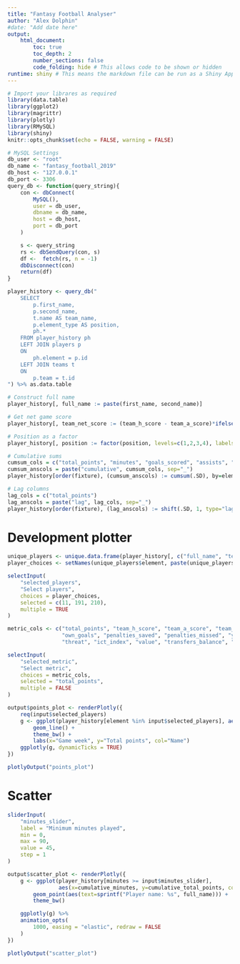 ```yaml
---
title: "Fantasy Football Analyser"
author: "Alex Dolphin"
#date: "Add date here"
output:
    html_document:
        toc: true
        toc_depth: 2
        number_sections: false
        code_folding: hide # This allows code to be shown or hidden
runtime: shiny # This means the markdown file can be run as a Shiny App, i.e. by a Shiny Server
---
```


```r
# Import your librares as required
library(data.table)
library(ggplot2)
library(magrittr)
library(plotly)
library(RMySQL)
library(shiny)
knitr::opts_chunk$set(echo = FALSE, warning = FALSE)
```

```r
# MySQL Settings
db_user <- "root"
db_name <- "fantasy_football_2019"
db_host <- "127.0.0.1"
db_port <- 3306
query_db <- function(query_string){
    con <- dbConnect(
        MySQL(),
        user = db_user,
        dbname = db_name,
        host = db_host,
        port = db_port
    )

    s <- query_string
    rs <- dbSendQuery(con, s)
    df <-  fetch(rs, n = -1)
    dbDisconnect(con)
    return(df)
}
```

```r
player_history <- query_db("
    SELECT
        p.first_name,
        p.second_name,
        t.name AS team_name,
        p.element_type AS position,
        ph.* 
    FROM player_history ph
    LEFT JOIN players p
    ON
        ph.element = p.id
    LEFT JOIN teams t
    ON
        p.team = t.id
") %>% as.data.table
```

```r
# Construct full name
player_history[, full_name := paste(first_name, second_name)]

# Get net game score
player_history[, team_net_score := (team_h_score - team_a_score)*ifelse(was_home==1,1,-1)]

# Position as a factor
player_history[, position := factor(position, levels=c(1,2,3,4), labels=c("GK", "DF", "MF", "FW"))]

# Cumulative sums
cumsum_cols = c("total_points", "minutes", "goals_scored", "assists", "clean_sheets", "goals_conceded", "yellow_cards", "red_cards", "bonus")
cumsum_anscols = paste("cumulative", cumsum_cols, sep="_")
player_history[order(fixture), (cumsum_anscols) := cumsum(.SD), by=element, .SDcols=cumsum_cols]

# Lag columns
lag_cols = c("total_points")
lag_anscols = paste("lag", lag_cols, sep="_")
player_history[order(fixture), (lag_anscols) := shift(.SD, 1, type="lag"), by=element, .SDcols=lag_cols]
```

# Development plotter

```r
unique_players <- unique.data.frame(player_history[, c("full_name", "team_name", "element")])
player_choices <- setNames(unique_players$element, paste(unique_players$full_name, "-", unique_players$team_name))

selectInput(
    "selected_players",
    "Select players",
    choices = player_choices,
    selected = c(11, 191, 210),
    multiple = TRUE
)

metric_cols <- c("total_points", "team_h_score", "team_a_score", "team_net_score", "minutes", "goals_scored", "assists", "clean_sheets", "goals_cnodeded",
                 "own_goals", "penalties_saved", "penalties_missed", "yellow_cards", "red_cards", "saves", "bonus", "bps", "influence", "creativity", 
                 "threat", "ict_index", "value", "transfers_balance", "selected", "transfers_in", "transfers_out")

selectInput(
    "selected_metric",
    "Select metric",
    choices = metric_cols,
    selected = "total_points",
    multiple = FALSE
)
```

```r
output$points_plot <- renderPlotly({
    req(input$selected_players)
    g <- ggplot(player_history[element %in% input$selected_players], aes_string(x="round", y=input$selected_metric, col="full_name")) +
        geom_line() +
        theme_bw() +
        labs(x="Game week", y="Total points", col="Name")
    ggplotly(g, dynamicTicks = TRUE)
})

plotlyOutput("points_plot")
```

# Scatter

```r
sliderInput(
    "minutes_slider",
    label = "Minimum minutes played",
    min = 0,
    max = 90,
    value = 45,
    step = 1
)
```

```r
output$scatter_plot <- renderPlotly({
    g <- ggplot(player_history[minutes >= input$minutes_slider],
                aes(x=cumulative_minutes, y=cumulative_total_points, col=position, frame=round)) +
        geom_point(aes(text=sprintf("Player name: %s", full_name))) +
        theme_bw()

    ggplotly(g) %>%
    animation_opts(
        1000, easing = "elastic", redraw = FALSE
    )
})

plotlyOutput("scatter_plot")
```



